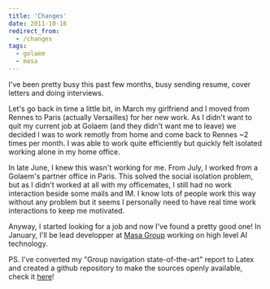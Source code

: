 ```yaml
---
title: 'Changes'
date: 2011-10-16
redirect_from:
  - /changes
tags:
  - golaem
  - masa
---
```


I've been pretty busy this past few months, busy sending resume, cover letters
and doing interviews.

Let's go back in time a little bit, in March my girlfriend and I moved from
Rennes to Paris (actually Versailles) for her new work. As I didn't want to quit
my current job at Golaem (and they didn't want me to leave) we decided I was to
work remotly from home and come back to Rennes ~2 times per month. I was able to
work quite efficiently but quickly felt isolated working alone in my home
office.

In late June, I knew this wasn't working for me. From July, I worked from a
Golaem's partner office in Paris. This solved the social isolation problem, but
as I didn't worked at all with my officemates, I still had no work interaction
beside some mails and IM. I know lots of people work this way without any
problem but it seems I personally need to have real time work interactions to
keep me motivated.

Anyway, I started looking for a job and now I've found a pretty good one! In
January, I'll be lead developper at [Masa Group](http://www.masagroup.net/)
working on high level AI technology.

PS. I've converted my "Group navigation state-of-the-art" report to Latex and
created a github repository to make the sources openly available, check it
[here](https://github.com/cloderic/Group-navigation-state-of-the-art-report)!
